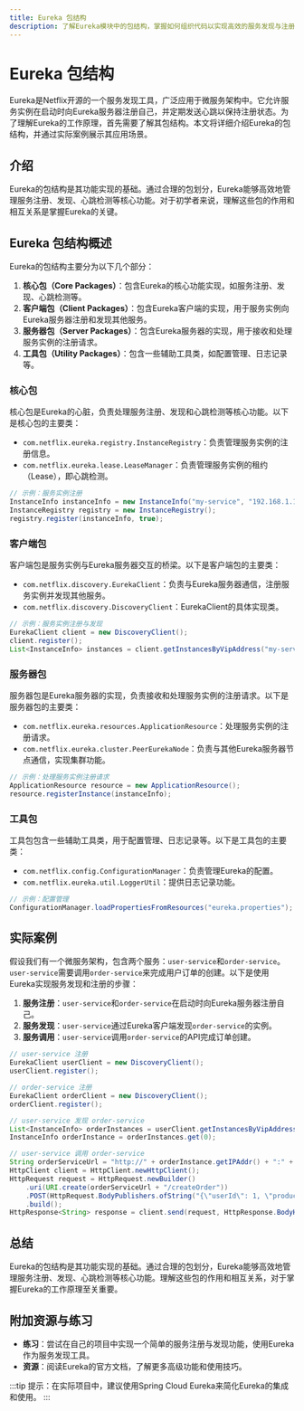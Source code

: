 ```yaml
---
title: Eureka 包结构
description: 了解Eureka模块中的包结构，掌握如何组织代码以实现高效的服务发现与注册。
---
```


# Eureka 包结构

Eureka是Netflix开源的一个服务发现工具，广泛应用于微服务架构中。它允许服务实例在启动时向Eureka服务器注册自己，并定期发送心跳以保持注册状态。为了理解Eureka的工作原理，首先需要了解其包结构。本文将详细介绍Eureka的包结构，并通过实际案例展示其应用场景。

## 介绍

Eureka的包结构是其功能实现的基础。通过合理的包划分，Eureka能够高效地管理服务注册、发现、心跳检测等核心功能。对于初学者来说，理解这些包的作用和相互关系是掌握Eureka的关键。

## Eureka 包结构概述

Eureka的包结构主要分为以下几个部分：

1. **核心包（Core Packages）**：包含Eureka的核心功能实现，如服务注册、发现、心跳检测等。
2. **客户端包（Client Packages）**：包含Eureka客户端的实现，用于服务实例向Eureka服务器注册和发现其他服务。
3. **服务器包（Server Packages）**：包含Eureka服务器的实现，用于接收和处理服务实例的注册请求。
4. **工具包（Utility Packages）**：包含一些辅助工具类，如配置管理、日志记录等。

### 核心包

核心包是Eureka的心脏，负责处理服务注册、发现和心跳检测等核心功能。以下是核心包的主要类：

- `com.netflix.eureka.registry.InstanceRegistry`：负责管理服务实例的注册信息。
- `com.netflix.eureka.lease.LeaseManager`：负责管理服务实例的租约（Lease），即心跳检测。

```java
// 示例：服务实例注册
InstanceInfo instanceInfo = new InstanceInfo("my-service", "192.168.1.1", 8080);
InstanceRegistry registry = new InstanceRegistry();
registry.register(instanceInfo, true);
```

### 客户端包

客户端包是服务实例与Eureka服务器交互的桥梁。以下是客户端包的主要类：

- `com.netflix.discovery.EurekaClient`：负责与Eureka服务器通信，注册服务实例并发现其他服务。
- `com.netflix.discovery.DiscoveryClient`：EurekaClient的具体实现类。

```java
// 示例：服务实例注册与发现
EurekaClient client = new DiscoveryClient();
client.register();
List<InstanceInfo> instances = client.getInstancesByVipAddress("my-service");
```

### 服务器包

服务器包是Eureka服务器的实现，负责接收和处理服务实例的注册请求。以下是服务器包的主要类：

- `com.netflix.eureka.resources.ApplicationResource`：处理服务实例的注册请求。
- `com.netflix.eureka.cluster.PeerEurekaNode`：负责与其他Eureka服务器节点通信，实现集群功能。

```java
// 示例：处理服务实例注册请求
ApplicationResource resource = new ApplicationResource();
resource.registerInstance(instanceInfo);
```

### 工具包

工具包包含一些辅助工具类，用于配置管理、日志记录等。以下是工具包的主要类：

- `com.netflix.config.ConfigurationManager`：负责管理Eureka的配置。
- `com.netflix.eureka.util.LoggerUtil`：提供日志记录功能。

```java
// 示例：配置管理
ConfigurationManager.loadPropertiesFromResources("eureka.properties");
```

## 实际案例

假设我们有一个微服务架构，包含两个服务：`user-service`和`order-service`。`user-service`需要调用`order-service`来完成用户订单的创建。以下是使用Eureka实现服务发现和注册的步骤：

1. **服务注册**：`user-service`和`order-service`在启动时向Eureka服务器注册自己。
2. **服务发现**：`user-service`通过Eureka客户端发现`order-service`的实例。
3. **服务调用**：`user-service`调用`order-service`的API完成订单创建。

```java
// user-service 注册
EurekaClient userClient = new DiscoveryClient();
userClient.register();

// order-service 注册
EurekaClient orderClient = new DiscoveryClient();
orderClient.register();

// user-service 发现 order-service
List<InstanceInfo> orderInstances = userClient.getInstancesByVipAddress("order-service");
InstanceInfo orderInstance = orderInstances.get(0);

// user-service 调用 order-service
String orderServiceUrl = "http://" + orderInstance.getIPAddr() + ":" + orderInstance.getPort();
HttpClient client = HttpClient.newHttpClient();
HttpRequest request = HttpRequest.newBuilder()
    .uri(URI.create(orderServiceUrl + "/createOrder"))
    .POST(HttpRequest.BodyPublishers.ofString("{\"userId\": 1, \"productId\": 101}"))
    .build();
HttpResponse<String> response = client.send(request, HttpResponse.BodyHandlers.ofString());
```

## 总结

Eureka的包结构是其功能实现的基础。通过合理的包划分，Eureka能够高效地管理服务注册、发现、心跳检测等核心功能。理解这些包的作用和相互关系，对于掌握Eureka的工作原理至关重要。

## 附加资源与练习

- **练习**：尝试在自己的项目中实现一个简单的服务注册与发现功能，使用Eureka作为服务发现工具。
- **资源**：阅读Eureka的官方文档，了解更多高级功能和使用技巧。

:::tip
提示：在实际项目中，建议使用Spring Cloud Eureka来简化Eureka的集成和使用。
:::
